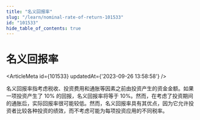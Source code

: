```yaml
---
title: "名义回报率"
slug: "/learn/nominal-rate-of-return-101533"
id: "101533"
hide_table_of_contents: true
---
```



# 名义回报率

<ArticleMeta id={101533} updatedAt={'2023-09-26 13:58:58'} />
<div className='border-solid border-b border-t-0 my-4 border-[var(--ifm-color-gray-300)]' />

名义回报率指考虑税收、投资费用和通胀等因素之前由投资产生的资金金额。如果一项投资产生了 10% 的回报，名义回报率将等于 10%。然而，在考虑了投资期间的通胀后，实际回报率很可能较低。然而，名义回报率具有其优点，因为它允许投资者比较各种投资的绩效，而不考虑可能为每项投资应用的不同税率。
